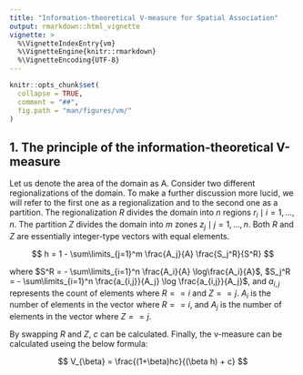 ```yaml
---
title: "Information-theoretical V-measure for Spatial Association"
output: rmarkdown::html_vignette
vignette: >
  %\VignetteIndexEntry{vm}
  %\VignetteEngine{knitr::rmarkdown}
  %\VignetteEncoding{UTF-8}
---
```


```r
knitr::opts_chunk$set(
  collapse = TRUE,
  comment = "##",
  fig.path = "man/figures/vm/"
)
```

## 1. The principle of the information-theoretical V-measure

Let us denote the area of the domain as A. Consider two different regionalizations of the domain. To make a further discussion more lucid, we will refer to the first one as a regionalization and to the second one as a partition. The regionalization $R$ divides the domain into $n$ regions $r_i \mid i = 1,\ldots,n$. The partition $Z$ divides the domain into
$m$ zones $z_j \mid j = 1,\ldots,n$. Both $R$ and $Z$ are essentially integer-type vectors
with equal elements.

$$
h = 1 - \sum\limits_{j=1}^m \frac{A_j}{A} \frac{S_j^R}{S^R}
$$
 
where $S^R = - \sum\limits_{i=1}^n \frac{A_i}{A} \log\frac{A_i}{A}$, $S_j^R = - \sum\limits_{i=1}^n \frac{a_{i,j}}{A_j} \log \frac{a_{i,j}}{A_j}$, and $a_{i,j}$ represents the count of elements where $R==i$ and $Z==j$. $A_i$ is the number of elements in the vector where $R==i$, and $A_j$ is the number of elements in the vector where $Z==j$. 

By swapping $R$ and $Z$, $c$ can be calculated. Finally, the v-measure can be calculated useing the below formula:

$$
V_{\beta} = \frac{(1+\beta)hc}{(\beta h) + c}
$$
